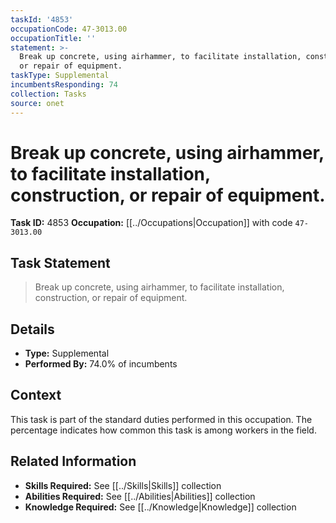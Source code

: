 ```yaml
---
taskId: '4853'
occupationCode: 47-3013.00
occupationTitle: ''
statement: >-
  Break up concrete, using airhammer, to facilitate installation, construction,
  or repair of equipment.
taskType: Supplemental
incumbentsResponding: 74
collection: Tasks
source: onet
---
```

# Break up concrete, using airhammer, to facilitate installation, construction, or repair of equipment.

**Task ID:** 4853
**Occupation:** [[../Occupations|Occupation]] with code `47-3013.00`

## Task Statement

> Break up concrete, using airhammer, to facilitate installation, construction, or repair of equipment.

## Details

- **Type:** Supplemental
- **Performed By:** 74.0% of incumbents

## Context

This task is part of the standard duties performed in this occupation. The percentage indicates how common this task is among workers in the field.

## Related Information

- **Skills Required:** See [[../Skills|Skills]] collection
- **Abilities Required:** See [[../Abilities|Abilities]] collection
- **Knowledge Required:** See [[../Knowledge|Knowledge]] collection
